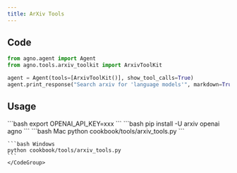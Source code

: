 ```yaml
---
title: ArXiv Tools
---
```


## Code

```python cookbook/tools/arxiv_tools.py
from agno.agent import Agent
from agno.tools.arxiv_toolkit import ArxivToolKit

agent = Agent(tools=[ArxivToolKit()], show_tool_calls=True)
agent.print_response("Search arxiv for 'language models'", markdown=True)
```

## Usage

<Steps>
  <Snippet file="create-venv-step.mdx" />

  <Step title="Set your API key">
    ```bash
    export OPENAI_API_KEY=xxx
    ```
  </Step>

  <Step title="Install libraries">
    ```bash
    pip install -U arxiv openai agno
    ```
  </Step>

  <Step title="Run Agent">
    <CodeGroup>
    ```bash Mac
    python cookbook/tools/arxiv_tools.py
    ```

    ```bash Windows
    python cookbook/tools/arxiv_tools.py
    ```
    </CodeGroup>
  </Step>
</Steps>